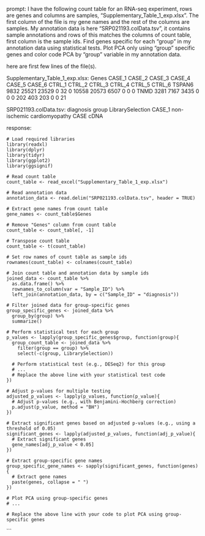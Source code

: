 prompt:
I have the following count table for an RNA-seq experiment, rows are genes and columns are samples, "Supplementary_Table_1_exp.xlsx". The first column of the file is my gene names and the rest of the columns are samples. My annotation data is here  "SRP021193.colData.tsv", it contains sample annotations and rows of this matches the columns of count table, first column is the sample ids. Find genes specific for each "group" in my annotation data  using statistical tests. Plot PCA only using "group" specific genes and color code PCA by "group" variable in my annotation data.

here are first few lines of the file(s).

Supplementary_Table_1_exp.xlsx:
Genes	CASE_1	CASE_2	CASE_3	CASE_4	CASE_5	CASE_6	CTRL_1	CTRL_2	CTRL_3	CTRL_4	CTRL_5	CTRL_6
TSPAN6	9832	25521	23529	0	32	0	10558	20573	6507	0	0	 0
TNMD	3281	 7167	 3435	0	 0	0	  202	  403	 203	0	0	21


SRP021193.colData.tsv:
diagnosis	group	LibrarySelection
CASE_1	non-ischemic cardiomyopathy	CASE	cDNA


response:
```
# Load required libraries
library(readxl)
library(dplyr)
library(tidyr)
library(ggplot2)
library(ggsignif)

# Read count table
count_table <- read_excel("Supplementary_Table_1_exp.xlsx")

# Read annotation data
annotation_data <- read.delim("SRP021193.colData.tsv", header = TRUE)

# Extract gene names from count table
gene_names <- count_table$Genes

# Remove "Genes" column from count table
count_table <- count_table[, -1]

# Transpose count table
count_table <- t(count_table)

# Set row names of count table as sample ids
rownames(count_table) <- colnames(count_table)

# Join count table and annotation data by sample ids
joined_data <- count_table %>%
  as.data.frame() %>%
  rownames_to_column(var = "Sample_ID") %>%
  left_join(annotation_data, by = c("Sample_ID" = "diagnosis"))

# Filter joined data for group-specific genes
group_specific_genes <- joined_data %>%
  group_by(group) %>%
  summarize()

# Perform statistical test for each group
p_values <- lapply(group_specific_genes$group, function(group){
  group_count_table <- joined_data %>%
    filter(group == group) %>%
    select(-c(group, LibrarySelection))

  # Perform statistical test (e.g., DESeq2) for this group
  # ...
  # Replace the above line with your statistical test code
})

# Adjust p-values for multiple testing
adjusted_p_values <- lapply(p_values, function(p_value){
  # Adjust p-values (e.g., with Benjamini-Hochberg correction)
  p.adjust(p_value, method = "BH")
})

# Extract significant genes based on adjusted p-values (e.g., using a threshold of 0.05)
significant_genes <- lapply(adjusted_p_values, function(adj_p_value){
  # Extract significant genes
  gene_names[adj_p_value < 0.05]
})

# Extract group-specific gene names
group_specific_gene_names <- sapply(significant_genes, function(genes){
  # Extract gene names
  paste(genes, collapse = " ")
})

# Plot PCA using group-specific genes
# ...

# Replace the above line with your code to plot PCA using group-specific genes
```
```

